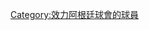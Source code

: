 {{Commonscat|Players of Rosario Central}}

{{categoryTOC}}

[[Category:效力阿根廷球會的球員|Category:效力阿根廷球會的球員]]